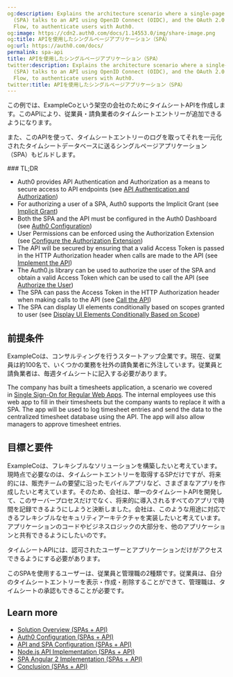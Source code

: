 ```yaml
---
og:description: Explains the architecture scenario where a single-page application
  (SPA) talks to an API using OpenID Connect (OIDC), and the OAuth 2.0 Implicit Grant
  Flow, to authenticate users with Auth0.
og:image: https://cdn2.auth0.com/docs/1.14553.0/img/share-image.png
og:title: APIを使用したシングルページアプリケーション（SPA）
og:url: https://auth0.com/docs/
permalink: spa-api
title: APIを使用したシングルページアプリケーション（SPA）
twitter:description: Explains the architecture scenario where a single-page application
  (SPA) talks to an API using OpenID Connect (OIDC), and the OAuth 2.0 Implicit Grant
  Flow, to authenticate users with Auth0.
twitter:title: APIを使用したシングルページアプリケーション（SPA）
---
```


この例では、ExampleCoという架空の会社のためにタイムシートAPIを作成します。このAPIにより、従業員・請負業者のタイムシートエントリーが追加できるようになります。

また、このAPIを使って、タイムシートエントリーのログを取ってそれを一元化されたタイムシートデータベースに送るシングルページアプリケーション（SPA）もビルドします。

<Info>
### TL;DR

* Auth0 provides API Authentication and Authorization as a means to secure access to API endpoints (see [API Authentication and Authorization](/docs/get-started/architecture-scenarios/spa-api/part-1#api-authentication-and-authorization))
* For authorizing a user of a SPA, Auth0 supports the Implicit Grant (see [Implicit Grant](/docs/get-started/architecture-scenarios/spa-api/part-1#implicit-grant))
* Both the SPA and the API must be configured in the Auth0 Dashboard (see [Auth0 Configuration](/docs/get-started/architecture-scenarios/spa-api/part-2#auth0-configuration))
* User Permissions can be enforced using the Authorization Extension (see [Configure the Authorization Extension](/docs/get-started/architecture-scenarios/spa-api/part-2#configure-the-authorization-extension))
* The API will be secured by ensuring that a valid Access Token is passed in the HTTP Authorization header when calls are made to the API (see [Implement the API](/docs/get-started/architecture-scenarios/spa-api/part-3#implement-the-api))
* The Auth0.js library can be used to authorize the user of the SPA and obtain a valid Access Token which can be used to call the API (see [Authorize the User](/docs/get-started/architecture-scenarios/spa-api/part-3#authorize-the-user))
* The SPA can pass the Access Token in the HTTP Authorization header when making calls to the API (see [Call the API](/docs/get-started/architecture-scenarios/spa-api/part-3#call-the-api))
* The SPA can display UI elements conditionally based on scopes granted to user (see [Display UI Elements Conditionally Based on Scope](/docs/get-started/architecture-scenarios/spa-api/part-3#display-ui-elements-conditionally-based-on-scope))
</Info>

## 前提条件

ExampleCoは、コンサルティングを行うスタートアップ企業です。現在、従業員は約100名で、いくつかの業務を社外の請負業者に外注しています。従業員と請負業者は、毎週タイムシートに記入する必要があります。

The company has built a timesheets application, a scenario we covered in [Single Sign-On for Regular Web Apps](/docs/get-started/architecture-scenarios/sso-for-regular-web-apps). The internal employees use this web app to fill in their timesheets but the company wants to replace it with a SPA. The app will be used to log timesheet entries and send the data to the centralized timesheet database using the API. The app will also allow managers to approve timesheet entries.

## 目標と要件

ExampleCoは、フレキシブルなソリューションを構築したいと考えています。現時点で必要なのは、タイムシートエントリーを取得するSPだけですが、将来的には、販売チームの要望に沿ったモバイルアプリなど、さまざまなアプリを作成したいと考えています。そのため、会社は、単一のタイムシートAPIを開発して、このサーバープロセスだけでなく、将来的に導入されるすべてのアプリで時間を記録できるようにしようと決断しました。会社は、このような用途に対応できるフレキシブルなセキュリティアーキテクチャを実装したいと考えています。アプリケーションのコードやビジネスロジックの大部分を、他のアプリケーションと共有できるようにしたいのです。

タイムシートAPIには、認可されたユーザーとアプリケーションだけがアクセスできるようにする必要があります。

このSPAを使用するユーザーは、従業員と管理職の2種類です。従業員は、自分のタイムシートエントリーを表示・作成・削除することができて、管理職は、タイムシートの承認もできることが必要です。

## Learn more

* [Solution Overview (SPAs + API)](/docs/get-started/architecture-scenarios/spa-api/part-1)
* [Auth0 Configuration (SPAs + API)](/docs/get-started/architecture-scenarios/spa-api/part-2)
* [API and SPA Configuration (SPAs + API)](/docs/get-started/architecture-scenarios/spa-api/part-3)
* [Node.js API Implementation (SPAs + API)](/docs/get-started/architecture-scenarios/spa-api/api-implementation-nodejs)
* [SPA Angular 2 Implementation (SPAs + API)](/docs/get-started/architecture-scenarios/spa-api/spa-implementation-angular2)
* [Conclusion (SPAs + API)](/docs/get-started/architecture-scenarios/spa-api/part-4)